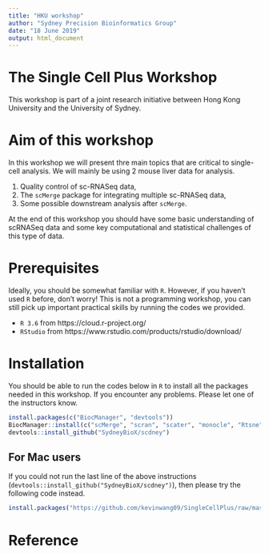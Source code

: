 ```yaml
---
title: "HKU workshop"
author: "Sydney Precision Bioinformatics Group"
date: "18 June 2019"
output: html_document
---
```


# The Single Cell Plus Workshop

This workshop is part of a joint research initiative between Hong Kong University and the University of Sydney.


# Aim of this workshop

In this workshop we will present thre main topics that are critical to single-cell analysis. We will mainly be using 2 mouse liver data for analysis. 

  1. Quality control of sc-RNASeq data,
  1. The `scMerge` package for integrating multiple sc-RNASeq data, 
  1. Some possible downstream analysis after `scMerge`. 


At the end of this workshop you should have some basic understanding of scRNASeq data and some key computational and statistical challenges of this type of data. 


# Prerequisites

Ideally, you should be somewhat familiar with `R`. However, if you haven't used `R` before, don't worry! This is not a programming workshop, you can still pick up important practical skills by running the codes we provided. 

  + `R 3.6` from https://cloud.r-project.org/ 
  + `RStudio` from https://www.rstudio.com/products/rstudio/download/
  

# Installation 

You should be able to run the codes below in `R` to install all the packages needed in this workshop. If you encounter any problems. Please let one of the instructors know. 

```r
install.packages(c("BiocManager", "devtools"))
BiocManager::install(c("scMerge", "scran", "scater", "monocle", "Rtsne", "DropletUtils"))
devtools::install_github("SydneyBioX/scdney")
```

## For Mac users

If you could not run the last line of the above instructions (`devtools::install_github("SydneyBioX/scdney")`), then please try the following code instead. 

```r
install.packages("https://github.com/kevinwang09/SingleCellPlus/raw/master/scdney_mac_binary/scdney_0.1.2.tgz", repos = NULL)
```

# Reference